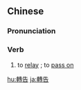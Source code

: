 {{also|转告}}
==Chinese==
{{zh-forms|s=转告}}

===Pronunciation===
{{zh-pron
|m=zhuǎngào
|c=zyun2 gou3
|h=pfs=chón-ko
|mn=qz:choán-kò͘/tw,xm,zz:choán-kò
|cat=v
}}

===Verb===
{{zh-verb}}

# to [[relay]] {{gloss|a piece of information}}; to [[pass on]] {{gloss|a message}}

{{zh-cat|Elementary}}

[[hu:轉告]]
[[ja:轉告]]